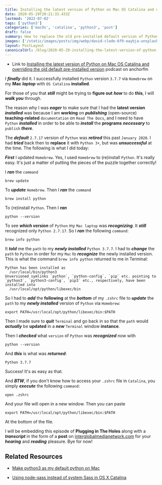 ```yaml
---
title: Installing the latest version of Python on Mac OS Catalina and overriding the old default pre-installed version
date: 2020-05-29T20:21:33.433Z
lastmod: '2022-07-02'
tags: ['python3']
categories: ['macOs', 'catalina', 'python3', 'post']
draft: false
summary: How to replace the old pre-installed default version of Python on Mac OS with the latest version of Python via Homebrew.
images: ['/static/images/posts/img/webp/david-clode-6f9-eaybja-unsplash.webp']
layout: PostLayout
canonicalUrl: /blog/2020-05-29-installing-the-latest-version-of-python-on-mac-os-catalina-and-overriding-the-old-default-pre-installed-version
---
```


- Link to
  [Installing the latest version of Python on Mac OS Catalina and overriding the old default pre-installed version](https://anchor.fm/maria-campbell/episodes/Installing-the-latest-version-of-Python-on-Mac-OS-Catalina-and-overriding-the-old-default-pre-installed-version-eeodgp)
  podcast on anchorfm

I **_finally_** did it. I successfully installed `Python` version `3.7.7` via
`Homebrew` on my **Mac** **_laptop_** with `OS Catalina` **installed**.

For those of you that **_still_** might be trying to **figure out** **_how_** to
do **this**, I will **_walk you_** through.

The reason why I was **_eager_** to make sure that I had the **latest version**
**_installed_** was because I am **working** on **_publishing_** (open-source)
**teaching-related** `documentation` on `Read The Docs`, and I need to have
`Python` **_installed_** in order to be able to **_install_** the **programs**
**_necessary_** to `publish` **_there_**.

The **_default_** `2.7.17` version of `Python` was **_retired_** this past
`January 2020`. I had **_tried_** back then to **replace** it with `Python 3+`,
but was **_unsuccessful_** at the time. The following is what I did today:

**_First_** I updated `Homebrew`. Yes, I used `Homebrew` to (re)install
`Python`. It's really easy. It's just a matter of putting the pieces of the
puzzle together correctly!

I **_ran_** the `command`

```shell
brew update
```

To **_update_** `Homebrew`. Then I **_ran_** the `command`

```shell
brew install python
```

To (re)install `Python`. Then I **_ran_**

```shell
python --version
```

To see **_which version_** of `Python` my `Mac laptop` was **_recognizing_**. It
**_still_** recognized only `Python 2.7.17`. So I **_ran_** the following
`command`:

```shell
brew info python
```

It **_told_** me the `path` to my **_newly installed_** `Python 3.7.7`. I had to
**_change_** the `path` to `Python` in order for my `Mac` to **_recognize_** the
newly installed version. This is what the command `brew info python` returned to
me in Terminal:

```shell
Python has been installed as
  /usr/local/bin/python3
Unversioned symlinks `python`, `python-config`, `pip` etc. pointing to
`python3`, `python3-config`, `pip3` etc., respectively, have been installed into
  /usr/local/opt/python/libexec/bin
```

So I had to **_add_** the **following** at the **_bottom_** of my `.zshrc` file
to **_update_** the `path` to my **_newly installed_** version of `Python` via
`Homebrew`:

```shell
export PATH=/usr/local/opt/python/libexec/bin:$PATH
```

Then I made sure to **_quit_** `Terminal` and go back in so that the `path`
would **_actually_** be **updated** in a **_new_** `Terminal` window
**instance**.

Then I **_checked_** what `version` of `Python` was **_recognized_** now with

```shell
python --version
```

And **_this_** is what was **_returned_**:

```shell
Python 3.7.7
```

Success! It's as easy as that.

And **_BTW_**, if you don't know how to access your `.zshrc` file in `Catalina`,
you simply **_execute_** the following `command`:

```shell
open .zshrc
```

And your file will open in a new window. Then you can paste

```shell
export PATH=/usr/local/opt/python/libexec/bin:$PATH
```

At the bottom of the file.

I will be embedding this episode of **Plugging in The Holes** along with a
**_transcript_** in the form of a **post** on
[interglobalmedianetwork.com](https://www.interglobalmedianetwork.com/) for your
**_hearing_** and **_reading_** pleasure. Bye for now!

## Related Resources

- [Make python3 as my default python on Mac](https://stackoverflow.com/questions/49704364/make-python3-as-my-default-python-on-mac)

- [Using node-sass instead of system Sass in OS X Catalina](https://www.interglobalmedianetwork.com/blog/2020-02-12-using-node-sass-instead-of-system-sass-in-os-x-catalina/)
